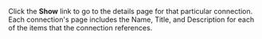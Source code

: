 <!-- Copyright (c)  2010  Glen E. Ivey
     Permission is granted to copy, distribute and/or modify this document
     under the terms of the GNU Free Documentation License, Version 1.3;
     with no Invariant Sections, no Front-Cover Texts, and no Back-Cover Texts.
     A copy of the license is in the file COPYING.DOCUMENTATION
  -->
Click the '''Show''' link to go to the details page for that particular connection.  Each connection's page includes the Name, Title, and Description for each of the items that the connection references.
